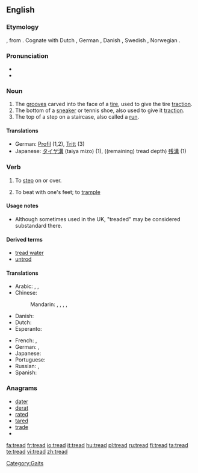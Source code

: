 {{wikipedia}}
==English==

===Etymology===
{{etyl|ang}} {{term|tredan}}, from {{proto|Germanic|tređan}}.  Cognate with Dutch {{term|treden}}, German {{term|treten}}, Danish {{term|træde}}, Swedish {{term|träda}}, Norwegian {{term|treda}}.

===Pronunciation===
* {{IPA|/tɻεd/}}
* {{rhymes|ɛd}}

===Noun===
{{en-noun}}

# The [[grooves]] carved into the face of a [[tire]], used to give the tire [[traction]].
# The bottom of a [[sneaker]] or tennis shoe, also used to give it [[traction]].
# The top of a step on a staircase, also called a [[run]].

====Translations====
* German: [[Profil]] {{n}} (1,2), [[Tritt]] {{m}} (3)
* Japanese: [[タイヤ溝]] (taiya mizo) (1), ((remaining) tread depth) [[残溝]] (1)

===Verb===
{{en-verb|treads|treading|'''[[trod]]''' or '''[[treaded]]'''|'''[[trodden]]''', '''[[trod]]''', or '''[[treaded]]'''}}

# {{transitive}} To [[step]] on or over.
# {{transitive}} To beat with one's feet; to [[trample]]

====Usage notes====
* Although sometimes used in the UK, "treaded" may be considered substandard there.
{{rft}}

====Derived terms====
*[[tread water]]
*[[untrod]]

====Translations====
{{trans-top|to step on}}
* Arabic: {{t|ar|دعس|tr=dá3asa|sc=Arab}},  {{t|ar|داس|tr=daasa|sc=Arab}},  {{t|ar|وطئ|tr=wáTi'a|sc=Arab}}
* Chinese:
*: Mandarin: {{t|zh|踏|tr=tà|sc=Hani}},  {{t|zh|踩|tr=cǎi|sc=Hani}},  {{t|zh|踏踩|tr=tàcǎi|sc=Hani}},  {{t|zh|踐踏|sc=Hani}},  {{t|zh|践踏|tr=jiàntà|sc=Hani}}
* Danish: {{t-|da|træde}}
* Dutch: {{t-|nl|betreden}}
* Esperanto: {{t-|eo|treti|xs=Esperanto}}
{{trans-mid}}
* French: {{t|fr|fouler}},  {{t|fr|piétiner}}
* German: {{t+|de|betreten}}, {{t+|de|treten}}
* Japanese: {{t|ja|踏む|tr=ふむ, fumu|sc=Jpan}}
* Portuguese: {{t+|pt|pisar}}
* Russian: {{t|ru|наступать|tr=nastupát'|sc=Cyrl}} {{impf}},  {{t|ru|наступить|tr=nastupít'|sc=Cyrl}} {{pf}}
* Spanish: {{t-|es|pisar}}
{{trans-bottom}}

===Anagrams===
* [[dater]]
* [[derat]]
* [[rated]]
* [[tared]]
* [[trade]]
* 

[[Category:Gaits]]

[[fa:tread]]
[[fr:tread]]
[[io:tread]]
[[it:tread]]
[[hu:tread]]
[[pl:tread]]
[[ru:tread]]
[[fi:tread]]
[[ta:tread]]
[[te:tread]]
[[vi:tread]]
[[zh:tread]]